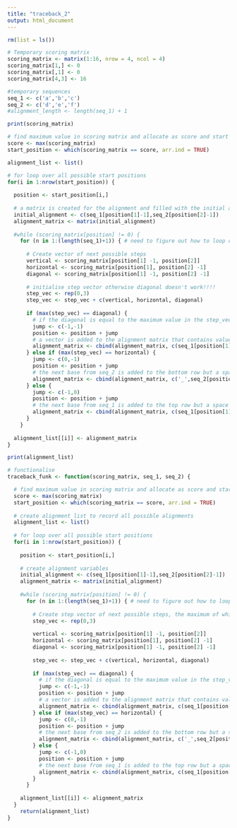```yaml
---
title: "traceback_2"
output: html_document
---
```


```r
rm(list = ls())
```

```r
# Temporary scoring matrix
scoring_matrix <- matrix(1:16, nrow = 4, ncol = 4)
scoring_matrix[1,] <- 0
scoring_matrix[,1] <- 0
scoring_matrix[4,3] <- 16

#temporary sequences
seq_1 <- c('a','b','c')
seq_2 <- c('d','e','f')
#alignment_length <- length(seq_1) + 1

print(scoring_matrix)
```
```r
# find maximum value in scoring matrix and allocate as score and start position
score <- max(scoring_matrix)
start_position <- which(scoring_matrix == score, arr.ind = TRUE)

alignment_list <- list()

# for loop over all possible start positions
for(i in 1:nrow(start_position)) {
  
  position <- start_position[i,]
  
  # a matrix is created for the alignment and filled with the initial alignment, with the top row corresponding to seq_1 and the bottom seq_2
  initial_alignment <- c(seq_1[position[1]-1],seq_2[position[2]-1])
  alignment_matrix <- matrix(initial_alignment)
  
  #while (scoring_matrix[position] != 0) {
    for (n in 1:(length(seq_1)+1)) { # need to figure out how to loop over length
      
      # Create vector of next possible steps
      vertical <- scoring_matrix[position[1] -1, position[2]]
      horizontal <- scoring_matrix[position[1], position[2] -1]
      diagonal <- scoring_matrix[position[1] -1, position[2] -1]
      
      # initialise step vector otherwise diagonal doesn't work!!!!
      step_vec <- rep(0,3)
      step_vec <- step_vec + c(vertical, horizontal, diagonal)
    
      if (max(step_vec) == diagonal) {
        # if the diagonal is equal to the maximum value in the step_vec, position moves up and left
        jump <- c(-1,-1)
        position <- position + jump
        # a vector is added to the alignment matrix that contains values from both sequences
        alignment_matrix <- cbind(alignment_matrix, c(seq_1[position[1]-1],seq_2[position[2]-1]))
      } else if (max(step_vec) == horizontal) {
        jump <- c(0,-1)
        position <- position + jump
        # the next base from seq_2 is added to the bottom row but a space corresponding with seq_1 is added to the top
        alignment_matrix <- cbind(alignment_matrix, c('_',seq_2[position[2]-1]))
      } else {
        jump <- c(-1,0)
        position <- position + jump
        # the next base from seq_1 is added to the top row but a space corresponding with seq_2 is added to the bottom
        alignment_matrix <- cbind(alignment_matrix, c(seq_1[position[1]-1],'_'))
      }
    }
  
  alignment_list[[i]] <- alignment_matrix
}

print(alignment_list)
```
```r
# functionalise
traceback_funk <- function(scoring_matrix, seq_1, seq_2) {

  # find maximum value in scoring matrix and allocate as score and start position
  score <- max(scoring_matrix)
  start_position <- which(scoring_matrix == score, arr.ind = TRUE)
  
  # create alignment list to record all possible alignments
  alignment_list <- list()
  
  # for loop over all possible start positions
  for(i in 1:nrow(start_position)) {
    
    position <- start_position[i,]
    
    # create alignment variables
    initial_alignment <- c(seq_1[position[1]-1],seq_2[position[2]-1])
    alignment_matrix <- matrix(initial_alignment)
    
    #while (scoring_matrix[position] != 0) {
      for (n in 1:(length(seq_1)+1)) { # need to figure out how to loop over length
        
        # Create step vector of next possible steps, the maximum of which will be the next postion of the traceback loop
        step_vec <- rep(0,3)
        
        vertical <- scoring_matrix[position[1] -1, position[2]]
        horizontal <- scoring_matrix[position[1], position[2] -1]
        diagonal <- scoring_matrix[position[1] -1, position[2] -1]
        
        step_vec <- step_vec + c(vertical, horizontal, diagonal)
      
        if (max(step_vec) == diagonal) {
          # if the diagonal is equal to the maximum value in the step_vec, position moves up and left
          jump <- c(-1,-1)
          position <- position + jump
          # a vector is added to the alignment matrix that contains values from both sequences
          alignment_matrix <- cbind(alignment_matrix, c(seq_1[position[1]-1],seq_2[position[2]-1]))
        } else if (max(step_vec) == horizontal) {
          jump <- c(0,-1)
          position <- position + jump
          # the next base from seq_2 is added to the bottom row but a space corresponding with seq_1 is added to the top
          alignment_matrix <- cbind(alignment_matrix, c('_',seq_2[position[2]-1]))
        } else {
          jump <- c(-1,0)
          position <- position + jump
          # the next base from seq_1 is added to the top row but a space corresponding with seq_2 is added to the bottom
          alignment_matrix <- cbind(alignment_matrix, c(seq_1[position[1]-1],'_'))
        }
      }
    
    alignment_list[[i]] <- alignment_matrix
  }
    return(alignment_list)
}
```